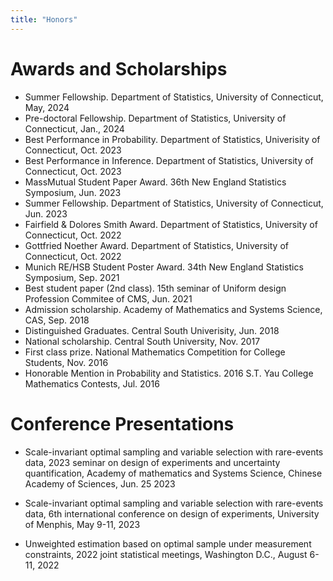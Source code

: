 ```yaml
---
title: "Honors"
---
```


# Awards and Scholarships

-   Summer Fellowship. Department of Statistics, University of Connecticut, May, 2024
-   Pre-doctoral Fellowship. Department of Statistics, University of Connecticut, Jan., 2024
-   Best Performance in Probability. Department of Statistics, Univerisity of Connecticut, Oct. 2023
-   Best Performance in Inference. Department of Statistics, University of Connecticut, Oct. 2023
-   MassMutual Student Paper Award. 36th New England Statistics Symposium, Jun. 2023
-   Summer Fellowship. Department of Statistics, University of Connecticut, Jun. 2023
-   Fairfield & Dolores Smith Award. Department of Statistics, University of Connecticut, Oct. 2022
-   Gottfried Noether Award. Department of Statistics, University of Connecticut, Oct. 2022
-   Munich RE/HSB Student Poster Award. 34th New England Statistics Symposium, Sep. 2021
-   Best student paper (2nd class). 15th seminar of Uniform design Profession Commitee of CMS, Jun. 2021
-   Admission scholarship. Academy of Mathematics and Systems Science, CAS, Sep. 2018
-   Distinguished Graduates. Central South Univerisity, Jun. 2018
-   National scholarship. Central South University, Nov. 2017
-   First class prize. National Mathematics Competition for College Students, Nov. 2016
-   Honorable Mention in Probability and Statistics. 2016 S.T. Yau College Mathematics Contests, Jul. 2016  

# Conference Presentations

-   Scale-invariant optimal sampling and variable selection with rare-events data, 2023 seminar on design of experiments and uncertainty quantification, Academy of mathematics and Systems Science, Chinese Academy of Sciences, Jun. 25 2023


-   Scale-invariant optimal sampling and variable selection with rare-events data, 6th international conference on design of experiments, University of Menphis, May 9-11, 2023


-   Unweighted estimation based on optimal sample under measurement constraints, 2022 joint statistical meetings, Washington D.C., August 6-11, 2022
